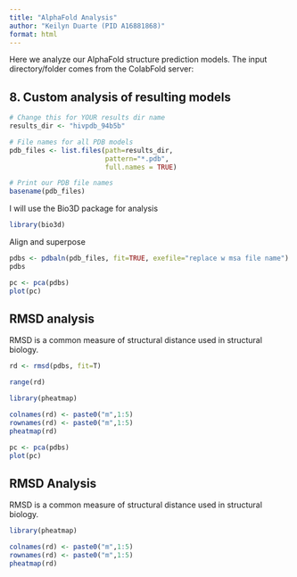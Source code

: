 ```yaml
---
title: "AlphaFold Analysis"
author: "Keilyn Duarte (PID A16881868)"
format: html
---
```


Here we analyze our AlphaFold structure prediction models. The input directory/folder comes from the ColabFold server:

## 8. Custom analysis of resulting models

```r
# Change this for YOUR results dir name
results_dir <- "hivpdb_94b5b" 

```

```r
# File names for all PDB models
pdb_files <- list.files(path=results_dir,
                        pattern="*.pdb",
                        full.names = TRUE)

# Print our PDB file names
basename(pdb_files)
```

I will use the Bio3D package for analysis
```r
library(bio3d)
```

Align and superpose

```r
pdbs <- pdbaln(pdb_files, fit=TRUE, exefile="replace w msa file name")
pdbs
```

```r
pc <- pca(pdbs)
plot(pc)
```

## RMSD analysis
RMSD is a common measure of structural distance used in structural biology.

```r
rd <- rmsd(pdbs, fit=T)
```

```r
range(rd)
```

```r
library(pheatmap)

colnames(rd) <- paste0("m",1:5)
rownames(rd) <- paste0("m",1:5)
pheatmap(rd)
```



```r
pc <- pca(pdbs)
plot(pc)
```

## RMSD Analysis
RMSD is a common measure of structural distance used in structural biology.

```r
library(pheatmap)

colnames(rd) <- paste0("m",1:5)
rownames(rd) <- paste0("m",1:5)
pheatmap(rd)
```

